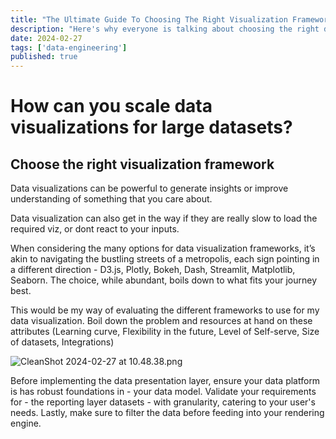 ```yaml
---
title: "The Ultimate Guide To Choosing The Right Visualization Framework For Your Data"
description: "Here's why everyone is talking about choosing the right data visualization framework..."
date: 2024-02-27
tags: ['data-engineering']
published: true
---
```



# How can you scale data visualizations for large datasets?
  
## Choose the right visualization framework

Data visualizations can be powerful to generate insights or improve understanding of something that you care about.

Data visualization can also get in the way if they are really slow to load the required viz, or dont react to your inputs.

When considering the many options for data visualization frameworks, it’s akin to navigating the bustling streets of a metropolis, each sign pointing in a different direction - D3.js, Plotly, Bokeh, Dash, Streamlit, Matplotlib, Seaborn. The choice, while abundant, boils down to what fits your journey best.

This would be my way of evaluating the different frameworks to use for my data visualization. 
Boil down the problem and resources at hand on these attributes (Learning curve, Flexibility in the future, Level of Self-serve, Size of datasets, Integrations)

![CleanShot 2024-02-27 at 10.48.38.png](/blog_images/CleanShot%202024-02-27%20at%2010.48.38.png)


Before implementing the data presentation layer, ensure your data platform is has robust foundations in - your data model. Validate your requirements for - the reporting layer datasets - with granularity, catering to your user's needs. Lastly, make sure to filter the data before feeding into your rendering engine.